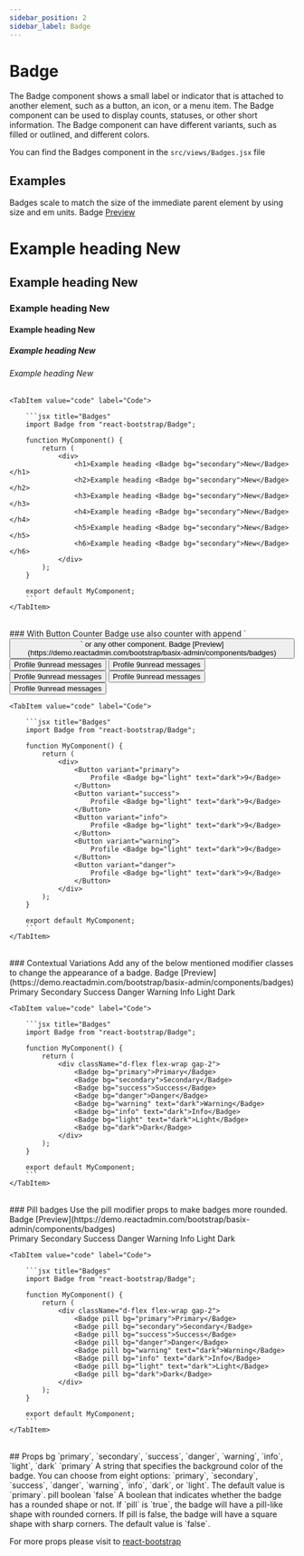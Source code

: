 ```yaml
---
sidebar_position: 2
sidebar_label: Badge
---
```


# Badge

The Badge component shows a small label or indicator that is attached to another element, such as a button, an icon, or a menu item. The Badge component can be used to display counts, statuses, or other short information. The Badge component can have different variants, such as filled or outlined, and different colors.

You can find the Badges component in the `src/views/Badges.jsx` file



## Examples
Badges scale to match the size of the immediate parent element by using size and em units. Badge [Preview](https://demo.reactadmin.com/bootstrap/basix-admin/components/badges)

<Tabs>
    <TabItem value="preview" label="Preview">
        <CodePreview>
            <div>
                <h1 style={{marginBottom: "8px"}}>Example heading <Badge bg="secondary">New</Badge></h1>
                <h2>Example heading <Badge bg="secondary">New</Badge></h2>
                <h3>Example heading <Badge bg="secondary">New</Badge></h3>
                <h4>Example heading <Badge bg="secondary">New</Badge></h4>
                <h5>Example heading <Badge bg="secondary">New</Badge></h5>
                <h6>Example heading <Badge bg="secondary">New</Badge></h6>
            </div>
        </CodePreview>
    </TabItem>
    
    <TabItem value="code" label="Code">

        ```jsx title="Badges"
        import Badge from "react-bootstrap/Badge";

        function MyComponent() {
            return (
                <div>
                    <h1>Example heading <Badge bg="secondary">New</Badge></h1>
                    <h2>Example heading <Badge bg="secondary">New</Badge></h2>
                    <h3>Example heading <Badge bg="secondary">New</Badge></h3>
                    <h4>Example heading <Badge bg="secondary">New</Badge></h4>
                    <h5>Example heading <Badge bg="secondary">New</Badge></h5>
                    <h6>Example heading <Badge bg="secondary">New</Badge></h6>
                </div>
            );
        }

        export default MyComponent;
        ```
    </TabItem>
</Tabs>

<br/>
### With Button Counter
Badge use also counter with append `<Button>` or any other component. Badge [Preview](https://demo.reactadmin.com/bootstrap/basix-admin/components/badges)

<Tabs>
    <TabItem value="preview" label="Preview">
        <CodePreview>
            <div className="d-flex gap-2">
                <Button variant="primary">Profile <Badge bg="light" text="dark">9</Badge><span className="visually-hidden">unread messages</span></Button>
                <Button variant="success">Profile <Badge bg="light" text="dark">9</Badge><span className="visually-hidden">unread messages</span></Button>
                <Button variant="info">Profile <Badge bg="light" text="dark">9</Badge><span className="visually-hidden">unread messages</span></Button>
                <Button variant="warning">Profile <Badge bg="light" text="dark">9</Badge><span className="visually-hidden">unread messages</span></Button>
                <Button variant="danger">Profile <Badge bg="light" text="dark">9</Badge><span className="visually-hidden">unread messages</span></Button>
            </div>
        </CodePreview>
    </TabItem>
    
    <TabItem value="code" label="Code">

        ```jsx title="Badges"
        import Badge from "react-bootstrap/Badge";

        function MyComponent() {
            return (
                <div>
                    <Button variant="primary">
                        Profile <Badge bg="light" text="dark">9</Badge>
                    </Button>
                    <Button variant="success">
                        Profile <Badge bg="light" text="dark">9</Badge>    
                    </Button>
                    <Button variant="info">
                        Profile <Badge bg="light" text="dark">9</Badge>
                    </Button>
                    <Button variant="warning">
                        Profile <Badge bg="light" text="dark">9</Badge>
                    </Button>
                    <Button variant="danger">
                        Profile <Badge bg="light" text="dark">9</Badge>
                    </Button>
                </div>
            );
        }

        export default MyComponent;
        ```
    </TabItem>
</Tabs>

<br/>
### Contextual Variations
Add any of the below mentioned modifier classes to change the appearance of a badge. Badge [Preview](https://demo.reactadmin.com/bootstrap/basix-admin/components/badges)

<Tabs>
    <TabItem value="preview" label="Preview">
        <CodePreview>
            <div className="d-flex flex-wrap gap-2">
                <Badge bg="primary">Primary</Badge>
                <Badge bg="secondary">Secondary</Badge>
                <Badge bg="success">Success</Badge>
                <Badge bg="danger">Danger</Badge>
                <Badge bg="warning" text="dark">Warning</Badge>
                <Badge bg="info" text="dark">Info</Badge>
                <Badge bg="light" text="dark">Light</Badge>
                <Badge bg="dark">Dark</Badge>
            </div>
        </CodePreview>
    </TabItem>
    
    <TabItem value="code" label="Code">

        ```jsx title="Badges"
        import Badge from "react-bootstrap/Badge";

        function MyComponent() {
            return (
                <div className="d-flex flex-wrap gap-2">
                    <Badge bg="primary">Primary</Badge>
                    <Badge bg="secondary">Secondary</Badge>
                    <Badge bg="success">Success</Badge>
                    <Badge bg="danger">Danger</Badge>
                    <Badge bg="warning" text="dark">Warning</Badge>
                    <Badge bg="info" text="dark">Info</Badge>
                    <Badge bg="light" text="dark">Light</Badge>
                    <Badge bg="dark">Dark</Badge>
                </div>
            );
        }

        export default MyComponent;
        ```
    </TabItem>
</Tabs>

<br/>
### Pill badges
Use the pill modifier props to make badges more rounded. Badge [Preview](https://demo.reactadmin.com/bootstrap/basix-admin/components/badges)

<Tabs>
    <TabItem value="preview" label="Preview">
        <CodePreview>
            <div className="d-flex flex-wrap gap-2">
                <Badge pill bg="primary">Primary</Badge>
                <Badge pill bg="secondary">Secondary</Badge>
                <Badge pill bg="success">Success</Badge>
                <Badge pill bg="danger">Danger</Badge>
                <Badge pill bg="warning" text="dark">Warning</Badge>
                <Badge pill bg="info" text="dark">Info</Badge>
                <Badge pill bg="light" text="dark">Light</Badge>
                <Badge pill bg="dark">Dark</Badge>
            </div>
        </CodePreview>
    </TabItem>
    
    <TabItem value="code" label="Code">

        ```jsx title="Badges"
        import Badge from "react-bootstrap/Badge";

        function MyComponent() {
            return (
                <div className="d-flex flex-wrap gap-2">
                    <Badge pill bg="primary">Primary</Badge>
                    <Badge pill bg="secondary">Secondary</Badge>
                    <Badge pill bg="success">Success</Badge>
                    <Badge pill bg="danger">Danger</Badge>
                    <Badge pill bg="warning" text="dark">Warning</Badge>
                    <Badge pill bg="info" text="dark">Info</Badge>
                    <Badge pill bg="light" text="dark">Light</Badge>
                    <Badge pill bg="dark">Dark</Badge>
                </div>
            );
        }

        export default MyComponent;
        ```
    </TabItem>
</Tabs>

<br/>
## Props

<FeatureTable>
    <tr>
        <td>bg</td>
        <td>`primary`, `secondary`, `success`, `danger`, `warning`, `info`, `light`, `dark`</td>
        <td>`primary`</td>
        <td>A string that specifies the background color of the badge. You can choose from eight options: `primary`, `secondary`, `success`, `danger`, `warning`, `info`, `dark`, or `light`. The default value is `primary`.</td>
    </tr>
    <tr>
        <td>pill</td>
        <td>boolean</td>
        <td>`false`</td>
        <td>A boolean that indicates whether the badge has a rounded shape or not. If `pill` is `true`, the badge will have a pill-like shape with rounded corners. If pill is false, the badge will have a square shape with sharp corners. The default value is `false`.</td>
    </tr>
</FeatureTable>

For more props please visit to <a href="https://react-bootstrap.netlify.app/docs/components/badge" target="_blank">react-bootstrap</a>